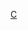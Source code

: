 {{Navbox 
| name      = 广播影评人协会奖最佳群体演出
| title     = [[評論家選擇電影獎最佳整體演出]]
| state     = {{{state|autocollapse}}}
| listclass = hlist

| group1 = 2000年代
| list1 = 
* 《[[高斯福大宅謀殺案|高斯福庄园]]》（2001年）
* 《[[芝加哥 (電影)|芝加哥]]》（2002年）
* 《[[指环王：王者归来]]》（2003年）
* 《[[酒佬日記|杯酒人生]]》（2004年）
* 《[[衝擊效應|撞车]]》（2005年）
* 《[[小太陽的願望|阳光小美女]]》（2006年）
* 《[[髮膠明星夢|发胶]]》（2007年）
* 《[[米尔克 (电影)|米尔克]]》（2008年）
* 《[[惡棍特工|无耻混蛋]]》（2009年）

| group2 = 2010年代
| list2 = 
* 《[[燃燒鬥魂|斗士]]》（2010年）
* 《[[相助]]》（2011年）
* 《[[乌云背后的幸福线]]》（2012年）
* 《[[美国骗局]]》（2013年）
* 《[[鳥人 (2014年電影)|鳥人]]》（2014年）
* 《[[驚爆焦點]] 》（2015年）
* 《[[月光男孩]]》（2016年）
* 《[[三块广告牌]]》（2017年）
* 《[[真寵]]》（2018年）
* 《[[愛爾蘭人 (2019年電影)|愛爾蘭人]]》（2019年）

| group3 = 2020年代
| list3 = 
*《[[芝加哥七人案：驚世審判]]》（2020年）
*《[[贝尔法斯特 (电影)|贝尔法斯特]]》（2021年）
}}<noinclude>
[[Category:评论家选择电影奖模板|C]]
{{collapsible option}}</noinclude>